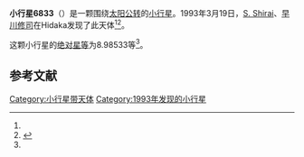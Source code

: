 {{Infobox planet
| bgcolour = #FFFFC0
| name = 6833
| symbol = 
| image = 
| caption = 
| discovery = yes
| discovery_ref = 
| discoverer = [[S._Shirai|S. Shirai]]、[[早川修司|早川修司]]
| discovery_site = [[Hidaka|Hidaka]] 
| discovered = 1993年3月19日
| designations = yes
| mp_name = 
| named_after = 
| alt_names = 1993 FC1/ 1986 TP12 / 1990 SD15
| mp_category = [[主带小行星|主带小行星]]
| orbit_ref = <ref name="a">[http://ssd.jpl.nasa.gov/sbdb.cgi?sstr=6833 6833] {{Wayback|url=http://ssd.jpl.nasa.gov/sbdb.cgi?sstr=6833 |date=20110610052019 }}，小行星數據庫瀏覽器（JPL Small-Body Database Browser）－[[美国国家航空航天局|美国国家航空航天局]]喷气推进实验室</ref>
| epoch = 2456400.5 (2013年4月18日更新)
| aphelion = {{convert|2.8842066|AU|km|3|abbr=on|lk=out}}
| perihelion = {{convert|2.3033730|AU|km|3|abbr=on}}
| semimajor = {{convert|2.5937898|AU|km|3|abbr=on}}
| eccentricity = 0.1119662
| period = 1525.810548 [[日|日]]<br />4.18[[儒略年|儒略年]]
| avg_speed = 
| inclination = 12.99525
| asc_node = 210.80117
| mean_anomaly = 
| arg_peri = 8.98533
| satellites = 
| physical_characteristics = yes
| dimensions = 
| mass = 
| density = 
| surface_grav = 
| escape_velocity = 
| sidereal_day = 
| axial_tilt = 
| pole_ecliptic_lat = 
| pole_ecliptic_lon = 
| albedo = 
| temperatures= 
| temp_name1 = 
| mean_temp_1 = 
| max_temp_1 = 
| temp_name2 = 
| max_temp_2 = 
| spectral_type = 
| abs_magnitude = 8.98533
}}

'''小行星6833'''（{{lang-en|6833}}）是一颗围绕[[太阳|太阳]][[公转|公转]]的[[小行星|小行星]]。1993年3月19日，[[S._Shirai|S. Shirai]]、[[早川修司|早川修司]]在Hidaka发现了此天体<ref name="a" /><ref>{{cite news|title=小行星列表|url=http://cfa-www.harvard.edu/iau/lists/NumberedMPs.txt|accessdate=2013-07-08|newspaper=哈佛大学|archive-date=2008-05-17|archive-url=https://web.archive.org/web/20080517010638/http://cfa-www.harvard.edu/iau/lists/NumberedMPs.txt|dead-url=no}}</ref>。

这颗小行星的[[绝对星等|绝对星等]]为8.98533等<ref name="a" />。

==参考文献==
{{reflist}}
{{Minor Planet Number|[[小行星6832|小行星6832]]|[[小行星6834|小行星6834]]}}

{{小天体}}

[[Category:小行星带天体|Category:小行星带天体]]
[[Category:1993年发现的小行星|Category:1993年发现的小行星]]

{{asteroid-stub}}